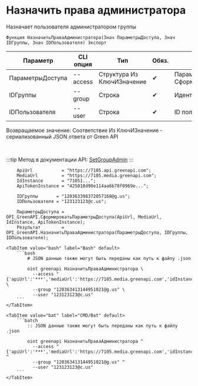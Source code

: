 ﻿---
sidebar_position: 6
---


# Назначить права администратора
 Назначает пользователя администратором группы



`Функция НазначитьПраваАдминистратора(Знач ПараметрыДоступа, Знач IDГруппы, Знач IDПользователя) Экспорт`

  | Параметр | CLI опция | Тип | Обяз. | Назначение |
  |-|-|-|-|-|
  | ПараметрыДоступа | --access | Структура Из КлючИЗначение | &#x2714; | Параметры доступа. См. СформироватьПараметрыДоступа |
  | IDГруппы | --group | Строка | &#x2714; | Идентификатор группового чата |
  | IDПользователя | --user | Строка | &#x2714; | ID пользователя для добавления |

  
  Возвращаемое значение:   Соответствие Из КлючИЗначение - сериализованный JSON ответа от Green API

<br/>

:::tip
Метод в документации API: [SetGroupAdmin](https://green-api.com/docs/api/groups/SetGroupAdmin/)
:::
<br/>



```bsl title="Пример использования для 1С:Предприятие/OneScript"
    ApiUrl           = "https://7105.api.greenapi.com";
    MediaUrl         = "https://7105.media.greenapi.com";
    IdInstance       = "71051...";
    ApiTokenInstance = "425010d90e114aa6b78f0969e...";

    IDГруппы       = "120363398372057168@g.us";
    IDПользователя = "123123123@c.us";

    ПараметрыДоступа = OPI_GreenAPI.СформироватьПараметрыДоступа(ApiUrl, MediaUrl, IdInstance, ApiTokenInstance);
    Результат        = OPI_GreenAPI.НазначитьПраваАдминистратора(ПараметрыДоступа, IDГруппы, IDПользователя);
```
    

 <Tabs>
  
    <TabItem value="bash" label="Bash" default>
        ```bash
            # JSON данные также могут быть переданы как путь к файлу .json
            
            oint greenapi НазначитьПраваАдминистратора \
              --access "{'apiUrl':'***','mediaUrl':'https://7105.media.greenapi.com','idInstance':'7105187566','apiTokenInstance':'***'}" \
              --group "120363413144951021@g.us" \
              --user "123123123@c.us"
        ```
    </TabItem>
  
    <TabItem value="bat" label="CMD/Bat" default>
        ```batch
            :: JSON данные также могут быть переданы как путь к файлу .json
            
            oint greenapi НазначитьПраваАдминистратора ^
              --access "{'apiUrl':'***','mediaUrl':'https://7105.media.greenapi.com','idInstance':'7105187566','apiTokenInstance':'***'}" ^
              --group "120363413144951021@g.us" ^
              --user "123123123@c.us"
        ```
    </TabItem>
</Tabs>



